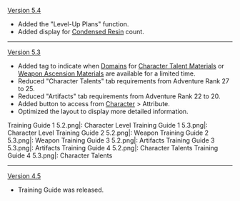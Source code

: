 {{Change History/Header}}
[[Version 5.4]]
* Added the "Level-Up Plans" function.
* Added display for [[Condensed Resin]] count.
----
[[Version 5.3]]
* Added tag to indicate when [[Domain]]s for [[Character Talent Material]]s or [[Weapon Ascension Material]]s are available for a limited time.
* Reduced "Character Talents" tab requirements from Adventure Rank 27 to 25.
* Reduced "Artifacts" tab requirements from Adventure Rank 22 to 20.
* Added button to access from [[Character/Menu|Character]] > Attribute.
* Optimized the layout to display more detailed information.<gallery>
Training Guide 1 5.2.png|{{Color|Old}}: Character Level
Training Guide 1 5.3.png|{{Color|New}}: Character Level
Training Guide 2 5.2.png|{{Color|Old}}: Weapon
Training Guide 2 5.3.png|{{Color|New}}: Weapon
Training Guide 3 5.2.png|{{Color|Old}}: Artifacts
Training Guide 3 5.3.png|{{Color|New}}: Artifacts
Training Guide 4 5.2.png|{{Color|Old}}: Character Talents
Training Guide 4 5.3.png|{{Color|New}}: Character Talents
</gallery>
----
[[Version 4.5]]
* Training Guide was released.
